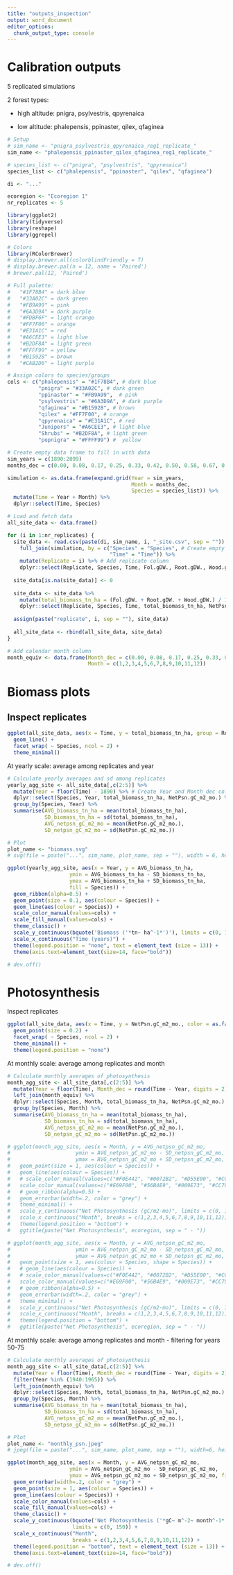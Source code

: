 ```yaml
---
title: "outputs_inspection"
output: word_document
editor_options: 
  chunk_output_type: console
---
```


# Calibration outputs

5 replicated simulations

2 forest types: 

  - high altitude: pnigra, psylvestris, qpyrenaica
  
  - low altitude: phalepensis, ppinaster, qilex, qfaginea

```r
# Setup
# sim_name <- "pnigra_psylvestris_qpyrenaica_reg1_replicate_"
sim_name <- "phalepensis_ppinaster_qilex_qfaginea_reg1_replicate_"

# species_list <- c("pnigra", "psylvestris", "qpyrenaica")
species_list <- c("phalepensis", "ppinaster", "qilex", "qfaginea")

di <- "..."

ecoregion <- "Ecoregion 1"
nr_replicates <- 5
```

```r
library(ggplot2)
library(tidyverse)
library(reshape)
library(ggrepel)

# Colors
library(RColorBrewer)
# display.brewer.all(colorblindFriendly = T)
# display.brewer.pal(n = 12, name = 'Paired')
# brewer.pal(12, 'Paired')

# Full palette: 
#   "#1F78B4" = dark blue
#   "#33A02C" = dark green
#   "#FB9A99" = pink
#   "#6A3D9A" = dark purple
#   "#FDBF6F" = light orange
#   "#FF7F00" = orange
#   "#E31A1C" = red
#   "#A6CEE3" = light blue
#   "#B2DF8A" = light green
#   "#FFFF99" = yellow
#   "#B15928" = brown
#   "#CAB2D6" = light purple

# Assign colors to species/groups
cols <- c("phalepensis" = "#1F78B4", # dark blue
          "pnigra" = "#33A02C", # dark green
          "ppinaster" = "#FB9A99",  # pink
          "psylvestris" = "#6A3D9A", # dark purple
          "qfaginea" = "#B15928", # brown
          "qilex" = "#FF7F00", # orange 
          "qpyrenaica" = "#E31A1C", # red
          "Junipers" = "#A6CEE3", # light blue
          "Shrubs" = "#B2DF8A", # light green
          "popnigra" = "#FFFF99") #  yellow
```

```r
# Create empty data frame to fill in with data
sim_years = c(1890:2099)
months_dec = c(0.00, 0.08, 0.17, 0.25, 0.33, 0.42, 0.50, 0.58, 0.67, 0.75, 0.83, 0.92)

simulation <- as.data.frame(expand.grid(Year = sim_years,
                                        Month = months_dec,
                                        Species = species_list)) %>%
  mutate(Time = Year + Month) %>% 
  dplyr::select(Time, Species)
```

```r
# Load and fetch data
all_site_data <- data.frame()

for (i in 1:nr_replicates) {
  site_data <- read.csv(paste(di, sim_name, i, "_site.csv", sep = "")) %>% # Load site data
    full_join(simulation, by = c("Species" = "Species", # Create empty rows for dead species
                                 "Time" = "Time")) %>%
    mutate(Replicate = i) %>% # Add replicate column
    dplyr::select(Replicate, Species, Time, Fol.gDW., Root.gDW., Wood.gDW., NetPsn.gC_m2_mo.)
  
  site_data[is.na(site_data)] <- 0
  
  site_data <- site_data %>%
    mutate(total_biomass_tn_ha = (Fol.gDW. + Root.gDW. + Wood.gDW.) / 100) %>%
    dplyr::select(Replicate, Species, Time, total_biomass_tn_ha, NetPsn.gC_m2_mo.)
  
  assign(paste("replicate", i, sep = ""), site_data)
  
  all_site_data <- rbind(all_site_data, site_data)
}
```

```r
# Add calendar month column
month_equiv <- data.frame(Month_dec = c(0.00, 0.08, 0.17, 0.25, 0.33, 0.42, 0.50, 0.58, 0.67, 0.75, 0.83, 0.92), 
                          Month = c(1,2,3,4,5,6,7,8,9,10,11,12))
```

# Biomass plots 

## Inspect replicates
```r
ggplot(all_site_data, aes(x = Time, y = total_biomass_tn_ha, group = Replicate)) +
  geom_line() +
  facet_wrap( ~ Species, ncol = 2) +
  theme_minimal()
```

At yearly scale: average among replicates and year
```r
# Calculate yearly averages and sd among replicates
yearly_agg_site <- all_site_data[,c(2:5)] %>%
  mutate(Year = floor(Time) - 1890) %>% # Create Year and Month_dec columns
  dplyr::select(Species, Year, total_biomass_tn_ha, NetPsn.gC_m2_mo.) %>%
  group_by(Species, Year) %>%
  summarise(AVG_biomass_tn_ha = mean(total_biomass_tn_ha),
            SD_biomass_tn_ha = sd(total_biomass_tn_ha),
            AVG_netpsn_gC_m2_mo = mean(NetPsn.gC_m2_mo.),
            SD_netpsn_gC_m2_mo = sd(NetPsn.gC_m2_mo.))

# Plot
plot_name <- "biomass.svg"
# svg(file = paste("...", sim_name, plot_name, sep = ""), width = 6, height = 4, pointsize = 12)

ggplot(yearly_agg_site, aes(x = Year, y = AVG_biomass_tn_ha, 
                    ymin = AVG_biomass_tn_ha - SD_biomass_tn_ha, 
                    ymax = AVG_biomass_tn_ha + SD_biomass_tn_ha, 
                    fill = Species)) +
  geom_ribbon(alpha=0.5) +
  geom_point(size = 0.1, aes(colour = Species)) +
  geom_line(aes(colour = Species)) +
  scale_color_manual(values=cols) +
  scale_fill_manual(values=cols) +
  theme_classic() +
  scale_y_continuous(bquote('Biomass ('*tn~ ha^-1*')'), limits = c(0, 150)) +
  scale_x_continuous("Time (years)") +
  theme(legend.position = "none", text = element_text (size = 13)) +
  theme(axis.text=element_text(size=14, face="bold"))

# dev.off()
```

# Photosynthesis

Inspect replicates
```r
ggplot(all_site_data, aes(x = Time, y = NetPsn.gC_m2_mo., color = as.factor(Replicate))) +
  geom_point(size = 0.2) +
  facet_wrap( ~ Species, ncol = 2) +
  theme_minimal() +
  theme(legend.position = "none")
```

At monthly scale: average among replicates and month
```r
# Calculate monthly averages of photosynthesis
month_agg_site <- all_site_data[,c(2:5)] %>%
  mutate(Year = floor(Time), Month_dec = round(Time - Year, digits = 2)) %>% # Create Year and Month_dec columns
  left_join(month_equiv) %>%
  dplyr::select(Species, Month, total_biomass_tn_ha, NetPsn.gC_m2_mo.) %>%
  group_by(Species, Month) %>%
  summarise(AVG_biomass_tn_ha = mean(total_biomass_tn_ha),
            SD_biomass_tn_ha = sd(total_biomass_tn_ha),
            AVG_netpsn_gC_m2_mo = mean(NetPsn.gC_m2_mo.),
            SD_netpsn_gC_m2_mo = sd(NetPsn.gC_m2_mo.))
```

```r
# ggplot(month_agg_site, aes(x = Month, y = AVG_netpsn_gC_m2_mo, 
#                     ymin = AVG_netpsn_gC_m2_mo - SD_netpsn_gC_m2_mo, 
#                     ymax = AVG_netpsn_gC_m2_mo + SD_netpsn_gC_m2_mo, fill = Species)) +
#   geom_point(size = 1, aes(colour = Species)) +
#   geom_line(aes(colour = Species)) +
#   # scale_color_manual(values=c("#F0E442", "#0072B2", "#D55E00", "#CC79A7")) +
#   scale_color_manual(values=c("#E69F00", "#56B4E9", "#009E73", "#CC79A7")) +
#   # geom_ribbon(alpha=0.5) +
#   geom_errorbar(width=.2, color = "grey") +
#   theme_minimal() +
#   scale_y_continuous("Net Photosynthesis (gC/m2·mo)", limits = c(0, 150)) +
#   scale_x_continuous("Month", breaks = c(1,2,3,4,5,6,7,8,9,10,11,12)) +
#   theme(legend.position = "bottom") +
#   ggtitle(paste("Net Photosynthesis", ecoregion, sep = " - "))

# ggplot(month_agg_site, aes(x = Month, y = AVG_netpsn_gC_m2_mo, 
#                     ymin = AVG_netpsn_gC_m2_mo - SD_netpsn_gC_m2_mo, 
#                     ymax = AVG_netpsn_gC_m2_mo + SD_netpsn_gC_m2_mo, fill = Species)) +
#   geom_point(size = 1, aes(colour = Species, shape = Species)) +
#   # geom_line(aes(colour = Species)) +
#   # scale_color_manual(values=c("#F0E442", "#0072B2", "#D55E00", "#CC79A7")) +
#   scale_color_manual(values=c("#E69F00", "#56B4E9", "#009E73", "#CC79A7")) +
#   # geom_ribbon(alpha=0.5) +
#   geom_errorbar(width=.2, color = "grey") +
#   theme_minimal() +
#   scale_y_continuous("Net Photosynthesis (gC/m2·mo)", limits = c(0, 150)) +
#   scale_x_continuous("Month", breaks = c(1,2,3,4,5,6,7,8,9,10,11,12)) +
#   theme(legend.position = "bottom") +
#   ggtitle(paste("Net Photosynthesis", ecoregion, sep = " - "))
```

At monthly scale: average among replicates and month - filtering for years 50-75
```r
# Calculate monthly averages of photosynthesis
month_agg_site <- all_site_data[,c(2:5)] %>%
  mutate(Year = floor(Time), Month_dec = round(Time - Year, digits = 2)) %>% # Create Year and Month_dec columns
  filter(Year %in% (1940:1965)) %>%
  left_join(month_equiv) %>%
  dplyr::select(Species, Month, total_biomass_tn_ha, NetPsn.gC_m2_mo.) %>%
  group_by(Species, Month) %>%
  summarise(AVG_biomass_tn_ha = mean(total_biomass_tn_ha),
            SD_biomass_tn_ha = sd(total_biomass_tn_ha),
            AVG_netpsn_gC_m2_mo = mean(NetPsn.gC_m2_mo.),
            SD_netpsn_gC_m2_mo = sd(NetPsn.gC_m2_mo.))

# Plot
plot_name <- "monthly_psn.jpeg"
# jpeg(file = paste("...", sim_name, plot_name, sep = ""), width=6, height=4, units="in", res=300)

ggplot(month_agg_site, aes(x = Month, y = AVG_netpsn_gC_m2_mo, 
                    ymin = AVG_netpsn_gC_m2_mo - SD_netpsn_gC_m2_mo, 
                    ymax = AVG_netpsn_gC_m2_mo + SD_netpsn_gC_m2_mo, fill = Species)) +
  geom_errorbar(width=.2, color = "grey") +
  geom_point(size = 1, aes(colour = Species)) +
  geom_line(aes(colour = Species)) +
  scale_color_manual(values=cols) +
  scale_fill_manual(values=cols) +
  theme_classic() +
  scale_y_continuous(bquote('Net Photosynthesis ('*gC~ m^-2~ month^-1*')'),
                     limits = c(0, 150)) +
  scale_x_continuous("Month", 
                     breaks = c(1,2,3,4,5,6,7,8,9,10,11,12)) +
  theme(legend.position = "bottom", text = element_text (size = 13)) +
  theme(axis.text=element_text(size=14, face="bold"))

# dev.off()
```
